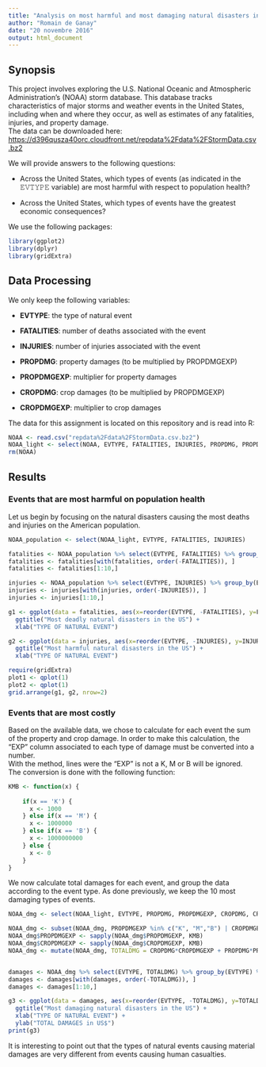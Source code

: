 ```yaml
---
title: "Analysis on most harmful and most damaging natural disasters in the US"
author: "Romain de Ganay"
date: "20 novembre 2016"
output: html_document
---
```


## Synopsis

This project involves exploring the U.S. National Oceanic and Atmospheric Administration's (NOAA) storm database. This database tracks characteristics of major storms and weather events in the United States, including when and where they occur, as well as estimates of any fatalities, injuries, and property damage.   
The data can be downloaded here:  
<https://d396qusza40orc.cloudfront.net/repdata%2Fdata%2FStormData.csv.bz2>
  
We will provide answers to the following questions:

* Across the United States, which types of events (as indicated in the 𝙴𝚅𝚃𝚈𝙿𝙴 variable) are most harmful with respect to population health?

* Across the United States, which types of events have the greatest economic consequences?

We use the following packages:
```r
library(ggplot2)
library(dplyr)
library(gridExtra)
```

## Data Processing

We only keep the following variables:

* **EVTYPE**: the type of natural event

* **FATALITIES**: number of deaths associated with the event

* **INJURIES**: number of injuries associated with the event
  
* **PROPDMG**: property damages (to be multiplied by PROPDMGEXP)

* **PROPDMGEXP**: multiplier for property damages

* **CROPDMG**: crop damages (to be multiplied by PROPDMGEXP)

* **CROPDMGEXP**: multiplier to crop damages  

The data for this assignment is located on this repository and is read into R:
```r
NOAA <- read.csv("repdata%2Fdata%2FStormData.csv.bz2")
NOAA_light <- select(NOAA, EVTYPE, FATALITIES, INJURIES, PROPDMG, PROPDMGEXP, CROPDMG, CROPDMGEXP)
rm(NOAA)

```

## Results

### Events that are most harmful on population health
Let us begin by focusing on the natural disasters causing the most deaths and injuries on the American population. 
```r
NOAA_population <- select(NOAA_light, EVTYPE, FATALITIES, INJURIES)

fatalities <- NOAA_population %>% select(EVTYPE, FATALITIES) %>% group_by(EVTYPE) %>% summarize_each(funs(sum))
fatalities <- fatalities[with(fatalities, order(-FATALITIES)), ]
fatalities <- fatalities[1:10,]

injuries <- NOAA_population %>% select(EVTYPE, INJURIES) %>% group_by(EVTYPE) %>% summarize_each(funs(sum))
injuries <- injuries[with(injuries, order(-INJURIES)), ]
injuries <- injuries[1:10,]

g1 <- ggplot(data = fatalities, aes(x=reorder(EVTYPE, -FATALITIES), y=FATALITIES)) + geom_bar(stat = "identity", fill = "red") +
  ggtitle("Most deadly natural disasters in the US") + 
  xlab("TYPE OF NATURAL EVENT") 

g2 <- ggplot(data = injuries, aes(x=reorder(EVTYPE, -INJURIES), y=INJURIES)) + geom_bar(stat = "identity", fill = "blue") +
  ggtitle("Most harmful natural disasters in the US") + 
  xlab("TYPE OF NATURAL EVENT")

require(gridExtra)
plot1 <- qplot(1)
plot2 <- qplot(1)
grid.arrange(g1, g2, nrow=2)

```

### Events that are most costly

Based on the available data, we chose to calculate for each event the sum of the property and crop damage. In order to make this calculation, the "EXP" column associated to each type of damage must be converted into a number.   
With the method, lines were the "EXP" is not a K, M or B will be ignored.  
The conversion is done with the following function:
```r
KMB <- function(x) {
  
    if(x == 'K') {
      x <- 1000
    } else if(x == 'M') {
      x <- 1000000
    } else if(x == 'B') {
      x <- 1000000000
    } else {
      x <- 0
    }
}

```

We now calculate total damages for each event, and group the data according to the event type. As done previously, we keep the 10 most damaging types of events. 

```r

NOAA_dmg <- select(NOAA_light, EVTYPE, PROPDMG, PROPDMGEXP, CROPDMG, CROPDMGEXP)

NOAA_dmg <- subset(NOAA_dmg, PROPDMGEXP %in% c("K", "M","B") | CROPDMGEXP %in% c("K", "M","B") )
NOAA_dmg$PROPDMGEXP <- sapply(NOAA_dmg$PROPDMGEXP, KMB)
NOAA_dmg$CROPDMGEXP <- sapply(NOAA_dmg$CROPDMGEXP, KMB)
NOAA_dmg <- mutate(NOAA_dmg, TOTALDMG = CROPDMG*CROPDMGEXP + PROPDMG*PROPDMGEXP)


damages <- NOAA_dmg %>% select(EVTYPE, TOTALDMG) %>% group_by(EVTYPE) %>% summarize_each(funs(sum))
damages <- damages[with(damages, order(-TOTALDMG)), ]
damages <- damages[1:10,]

g3 <- ggplot(data = damages, aes(x=reorder(EVTYPE, -TOTALDMG), y=TOTALDMG)) + geom_bar(stat = "identity", fill = "red") +
  ggtitle("Most damaging natural disasters in the US") + 
  xlab("TYPE OF NATURAL EVENT") +
  ylab("TOTAL DAMAGES in US$")
print(g3)
```

It is interesting to point out that the types of natural events causing material damages are very different from events causing human casualties. 



